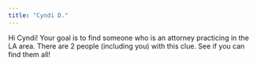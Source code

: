 ```yaml
---
title: "Cyndi D."
---
```


Hi Cyndi! Your goal is to find someone who is an attorney practicing in the LA area. There are 2 people (including you) with this clue. See if you can find them all!
